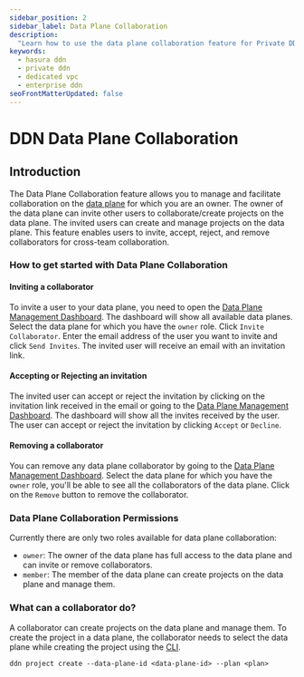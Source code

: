 ```yaml
---
sidebar_position: 2
sidebar_label: Data Plane Collaboration
description:
  "Learn how to use the data plane collaboration feature for Private DDN."
keywords:
  - hasura ddn
  - private ddn
  - dedicated vpc
  - enterprise ddn
seoFrontMatterUpdated: false
---
```



# DDN Data Plane Collaboration

## Introduction

The Data Plane Collaboration feature allows you to manage and facilitate collaboration on the [data plane](/deployment/architecture.mdx#data-plane)
for which you are an owner. The owner of the data plane can invite other users to collaborate/create projects on the data plane.
The invited users can create and manage projects on the data plane. This feature enables users to invite, accept,
reject, and remove collaborators for cross-team collaboration.

### How to get started with Data Plane Collaboration

#### Inviting a collaborator

To invite a user to your data plane, you need to open the [Data Plane Management Dashboard](https://console.hasura.io/data-plane/). The
dashboard will show all available data planes. Select the data plane for which you have the `owner` role. Click `Invite
Collaborator`. Enter the email address of the user you want to invite and click `Send Invites`. The invited user
will receive an email with an invitation link.

<Thumbnail src="/img/deployment/invite_data_plane_collaborator.png" alt="Invite Data Plane Collaborator" />

#### Accepting or Rejecting an invitation

The invited user can accept or reject the invitation by clicking on the invitation link received in the email or going to the
[Data Plane Management Dashboard](https://console.hasura.io/data-plane/). The dashboard will show all the invites received by the user. The
user can accept or reject the invitation by clicking `Accept` or `Decline`.

<Thumbnail src="/img/deployment/accept_reject_data_plane_invitation.png" alt="Accept or Reject Data Plane Invitation" />

#### Removing a collaborator

You can remove any data plane collaborator by going to the [Data Plane Management Dashboard](https://console.hasura.io/data-plane/). Select the data plane
for which you have the `owner` role, you'll be able to see all the collaborators of the data plane. Click on the `Remove` button to remove the collaborator.

<Thumbnail src="/img/deployment/remove_data_plane_collaborator.png" alt="Remove Data Plane Collaborator" />

### Data Plane Collaboration Permissions

Currently there are only two roles available for data plane collaboration:
- `owner`: The owner of the data plane has full access to the data plane and can invite or remove collaborators.
- `member`: The member of the data plane can create projects on the data plane and manage them.

### What can a collaborator do?

A collaborator can create projects on the data plane and manage them. To create the project in a data plane, the collaborator needs to
select the data plane while creating the project using the [CLI](/getting-started/deployment/create-a-project/).

```
ddn project create --data-plane-id <data-plane-id> --plan <plan>
```
